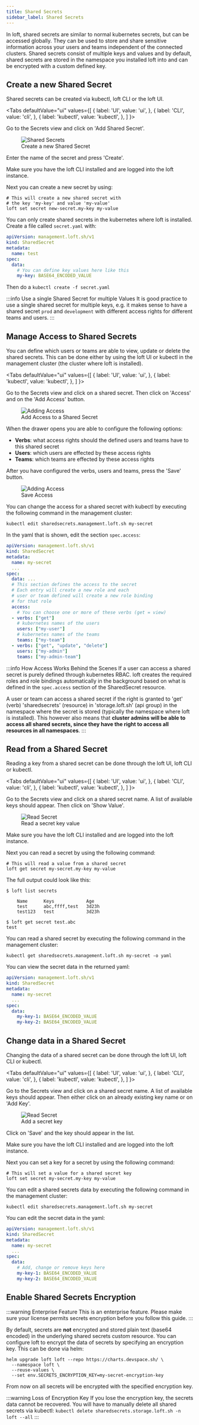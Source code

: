 ```yaml
---
title: Shared Secrets
sidebar_label: Shared Secrets
---
```



In loft, shared secrets are similar to normal kubernetes secrets, but can be accessed globally. 
They can be used to store and share sensitive information across your users and teams independent of the connected clusters.
Shared secrets consist of multiple keys and values and by default, shared secrets are stored in the namespace you installed loft into and can be encrypted with a custom defined key.

## Create a new Shared Secret

Shared secrets can be created via kubectl, loft CLI or the loft UI.

<Tabs
    defaultValue="ui"
    values={[
        { label: 'UI', value: 'ui', },
        { label: 'CLI', value: 'cli', },
        { label: 'kubectl', value: 'kubectl', },
    ]
    }>
<TabItem value="ui">
        
Go to the Secrets view and click on 'Add Shared Secret'.

<figure class="frame">
    <img src="/docs/media/ui/secrets/create-secrets.png" alt="Shared Secrets" />
    <figcaption>Create a new Shared Secret</figcaption>
</figure>
        
Enter the name of the secret and press 'Create'.

</TabItem>
<TabItem value="cli">

Make sure you have the loft CLI installed and are logged into the loft instance.

Next you can create a new secret by using:
```
# This will create a new shared secret with
# the key 'my-key' and value 'my-value'
loft set secret new-secret.my-key my-value
```

</TabItem>
<TabItem value="kubectl">

You can only create shared secrets in the kubernetes where loft is installed. Create a file called `secret.yaml` with:

```yaml
apiVersion: management.loft.sh/v1
kind: SharedSecret
metadata: 
  name: test
spec: 
  data:
    # You can define key values here like this
    my-key: BASE64_ENCODED_VALUE
```

Then do a `kubectl create -f secret.yaml`

</TabItem>
</Tabs>

:::info Use a single Shared Secret for multiple Values
It is good practice to use a single shared secret for multiple keys, e.g. it makes sense to have a shared secret `prod` and `development` with different access rights for different teams and users.
:::

## Manage Access to Shared Secrets

You can define which users or teams are able to view, update or delete the shared secrets. This can be done either by using the loft UI or kubectl in the management cluster (the cluster where loft is installed).

<Tabs
    defaultValue="ui"
    values={[
        { label: 'UI', value: 'ui', },
        { label: 'kubectl', value: 'kubectl', },
    ]
    }>
<TabItem value="ui">

Go to the Secrets view and click on a shared secret. Then click on 'Access' and on the 'Add Access' button. 

<figure class="frame">
    <img src="/docs/media/ui/secrets/add-access-secret.png" alt="Adding Access" />
    <figcaption>Add Access to a Shared Secret</figcaption>
</figure>

When the drawer opens you are able to configure the following options:
- **Verbs**: what access rights should the defined users and teams have to this shared secret
- **Users**: which users are effected by these access rights
- **Teams**: which teams are effected by these access rights

After you have configured the verbs, users and teams, press the 'Save' button.

<figure class="frame">
    <img src="/docs/media/ui/secrets/save-access.png" alt="Adding Access" />
    <figcaption>Save Access</figcaption>
</figure>

</TabItem>
<TabItem value="kubectl">

You can change the access for a shared secret with kubectl by executing the following command in the management cluster:

```
kubectl edit sharedsecrets.management.loft.sh my-secret
```

In the yaml that is shown, edit the section `spec.access`:
```yaml
apiVersion: management.loft.sh/v1
kind: SharedSecret
metadata:
  name: my-secret
  ...
spec:
  data: ...
  # This section defines the access to the secret
  # Each entry will create a new role and each   
  # user or team defined will create a new role binding
  # for that role
  access:
    # You can choose one or more of these verbs (get = view)
  - verbs: ["get"]
    # kubernetes names of the users
    users: ["my-user"]
    # kubernetes names of the teams
    teams: ["my-team"]
  - verbs: ["get", "update", "delete"]
    users: ["my-admin"]
    teams: ["my-admin-team"]
```

</TabItem>
</Tabs>

:::info How Access Works Behind the Scenes
If a user can access a shared secret is purely defined through kubernetes RBAC. 
loft creates the required roles and role bindings automatically in the background based on what is defined in the `spec.access` section of the SharedSecret resource.

A user or team can access a shared secret if the right is granted to 'get' (verb) 'sharedsecrets' (resource) in 'storage.loft.sh' (api group) in the namespace where the secret is stored (typically the namespace where loft is installed).
This however also means that **cluster admins will be able to access all shared secrets, since they have the right to access all resources in all namespaces**.
:::

## Read from a Shared Secret

Reading a key from a shared secret can be done through the loft UI, loft CLI or kubectl.

<Tabs
    defaultValue="ui"
    values={[
        { label: 'UI', value: 'ui', },
        { label: 'CLI', value: 'cli', },
        { label: 'kubectl', value: 'kubectl', },
    ]
    }>
<TabItem value="ui">

Go to the Secrets view and click on a shared secret name. A list of available keys should appear. Then click on 'Show Value'.

<figure class="frame">
    <img src="/docs/media/ui/secrets/read-secret.png" alt="Read Secret" />
    <figcaption>Read a secret key value</figcaption>
</figure>

</TabItem>
<TabItem value="cli">

Make sure you have the loft CLI installed and are logged into the loft instance.

Next you can read a secret by using the following command:
```
# This will read a value from a shared secret
loft get secret my-secret.my-key my-value
```

The full output could look like this:
``` 
$ loft list secrets

    Name      Keys            Age
    test      abc,ffff,test   3d23h
    test123   test            3d23h  

$ loft get secret test.abc
test
```

</TabItem>
<TabItem value="kubectl">

You can read a shared secret by executing the following command in the management cluster:

```
kubectl get sharedsecrets.management.loft.sh my-secret -o yaml
```

You can view the secret data in the returned yaml:
```yaml
apiVersion: management.loft.sh/v1
kind: SharedSecret
metadata:
  name: my-secret
  ...
spec:
  data: 
    my-key-1: BASE64_ENCODED_VALUE
    my-key-2: BASE64_ENCODED_VALUE
```

</TabItem>
</Tabs>

## Change data in a Shared Secret

Changing the data of a shared secret can be done through the loft UI, loft CLI or kubectl.

<Tabs
    defaultValue="ui"
    values={[
        { label: 'UI', value: 'ui', },
        { label: 'CLI', value: 'cli', },
        { label: 'kubectl', value: 'kubectl', },
    ]
    }>
<TabItem value="ui">

Go to the Secrets view and click on a shared secret name. A list of available keys should appear. Then either click on an already existing key name or on 'Add Key'. 

<figure class="frame">
    <img src="/docs/media/ui/secrets/add-key.png" alt="Read Secret" />
    <figcaption>Add a secret key</figcaption>
</figure>

Click on 'Save' and the key should appear in the list.

</TabItem>
<TabItem value="cli">

Make sure you have the loft CLI installed and are logged into the loft instance.

Next you can set a key for a secret by using the following command:
```
# This will set a value for a shared secret key
loft set secret my-secret.my-key my-value
```

</TabItem>
<TabItem value="kubectl">

You can edit a shared secrets data by executing the following command in the management cluster:

```
kubectl edit sharedsecrets.management.loft.sh my-secret
```

You can edit the secret data in the yaml:
```yaml
apiVersion: management.loft.sh/v1
kind: SharedSecret
metadata:
  name: my-secret
  ...
spec:
  data:
    # Add, change or remove keys here
    my-key-1: BASE64_ENCODED_VALUE
    my-key-2: BASE64_ENCODED_VALUE
```

</TabItem>
</Tabs>

## Enable Shared Secrets Encryption

:::warning Enterprise Feature
This is an enterprise feature. Please make sure your license permits secrets encryption before you follow this guide.
::: 

By default, secrets are **not** encrypted and stored plain text (base64 encoded) in the underlying shared secrets custom resource. You can configure loft to encrypt the data of secrets by specifying an encryption key. This can be done via helm:

```
helm upgrade loft loft --repo https://charts.devspace.sh/ \
  --namespace loft \
  --reuse-values \
  --set env.SECRETS_ENCRYPTION_KEY=my-secret-encryption-key
```

From now on all secrets will be encrypted with the specified encryption key.

:::warning Loss of Encryption Key
If you lose the encryption key, the secrets data cannot be recovered. You will have to manually delete all shared secrets via kubectl: `kubectl delete sharedsecrets.storage.loft.sh -n loft --all`
:::
